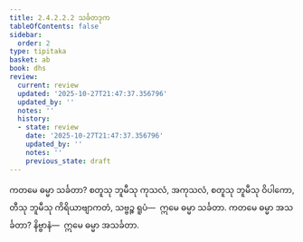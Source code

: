 ```yaml
---
title: 2.4.2.2.2 သင်္ခတဒုက
tableOfContents: false
sidebar:
  order: 2
type: tipitaka
basket: ab
book: dhs
review:
  current: review
  updated: '2025-10-27T21:47:37.356796'
  updated_by: ''
  notes: ''
  history:
  - state: review
    date: '2025-10-27T21:47:37.356796'
    updated_by: ''
    notes: ''
    previous_state: draft
---
```



<ReviewStatus review={frontmatter.review} showDetails={true} />

<HypothesisAnnotation frontmatter={frontmatter} />

<DynamicBreadcrumb />

<Division number="1455" book="dhs" e="ch" v="29" p="277">

<Paragraph number="2165" book="dhs">
ကတမေ ဓမ္မာ သင်္ခတာ? စတူသု ဘူမီသု ကုသလံ, အကုသလံ, စတူသု ဘူမီသု ဝိပါကော, တီသု ဘူမီသု ကိရိယာဗျာကတံ, သဗ္ဗဉ္စ ရူပံ—  ဣမေ ဓမ္မာ သင်္ခတာ.
</Paragraph>

</Division>
<Division number="1456" book="dhs" e="ch" v="29" p="277">

<Paragraph number="2166" book="dhs">
ကတမေ ဓမ္မာ အသင်္ခတာ? နိဗ္ဗာနံ—  ဣမေ ဓမ္မာ အသင်္ခတာ.
</Paragraph>
</Division>